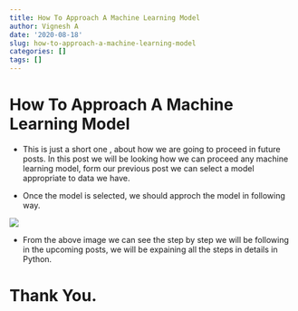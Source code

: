 ```yaml
---
title: How To Approach A Machine Learning Model
author: Vignesh A
date: '2020-08-18'
slug: how-to-approach-a-machine-learning-model
categories: []
tags: []
---
```



# How To Approach A Machine Learning Model


* This is just a short one , about how we are going to proceed in future posts. In this post we will be looking how we can proceed any machine learning model, form our previous post we can select a model appropriate to data we have.

* Once the model is selected, we should approch the model in following way.


![](https://www.mrdbourke.com/content/images/2020/04/airbnb-amenity-detection-workflow.png)






* From the above image we can see the step by step we will be following in the upcoming posts, we will be expaining all the steps in details in Python. 

# Thank You.
